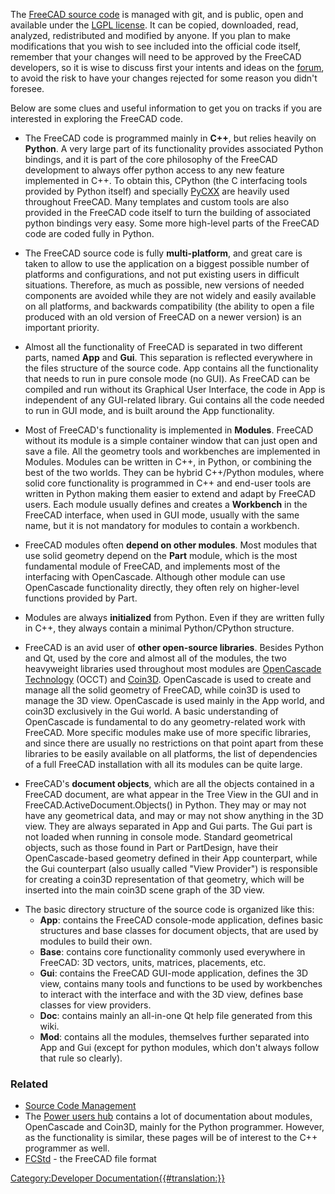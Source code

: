 <languages/>
<translate>
<!--T:1-->
The [https://github.com/FreeCAD/FreeCAD FreeCAD source code] is managed with git, and is public, open and available under the [https://en.wikipedia.org/wiki/GNU_Lesser_General_Public_License LGPL license]. It can be copied, downloaded, read, analyzed, redistributed and modified by anyone. If you plan to make modifications that you wish to see included into the official code itself, remember that your changes will need to be approved by the FreeCAD developers, so it is wise to discuss first your intents and ideas on the [https://forum.freecad.org forum], to avoid the risk to have your changes rejected for some reason you didn't foresee.

<!--T:2-->
Below are some clues and useful information to get you on tracks if you are interested in exploring the FreeCAD code.

<!--T:3-->
* The FreeCAD code is programmed mainly in '''C++''', but relies heavily on '''Python'''. A very large part of its functionality provides associated Python bindings, and it is part of the core philosophy of the FreeCAD development to always offer python access to any new feature implemented in C++. To obtain this, CPython (the C interfacing tools provided by Python itself) and specially [http://cxx.sourceforge.net/ PyCXX] are heavily used throughout FreeCAD. Many templates and custom tools are also provided in the FreeCAD code itself to turn the building of associated python bindings very easy. Some more high-level parts of the FreeCAD code are coded fully in Python.

<!--T:4-->
* The FreeCAD source code is fully '''multi-platform''', and great care is taken to allow to use the application on a biggest possible number of platforms and configurations, and not put existing users in difficult situations. Therefore, as much as possible, new versions of needed components are avoided while they are not widely and easily available on all platforms, and backwards compatibility (the ability to open a file produced with an old version of FreeCAD on a newer version) is an important priority.

<!--T:5-->
* Almost all the functionality of FreeCAD is separated in two different parts, named '''App''' and '''Gui'''. This separation is reflected everywhere in the files structure of the source code. App contains all the functionality that needs to run in pure console mode (no GUI). As FreeCAD can be compiled and run without its Graphical User Interface, the code in App is independent of any GUI-related library. Gui contains all the code needed to run in GUI mode, and is built around the App functionality.

<!--T:6-->
* Most of FreeCAD's functionality is implemented in '''Modules'''. FreeCAD without its module is a simple container window that can just open and save a file. All the geometry tools and workbenches are implemented in Modules. Modules can be written in C++, in Python, or combining the best of the two worlds. They can be hybrid C++/Python modules, where solid core functionality is programmed in C++ and end-user tools are written in Python making them easier to extend and adapt by FreeCAD users. Each module usually defines and creates a '''Workbench''' in the FreeCAD interface, when used in GUI mode, usually with the same name, but it is not mandatory for modules to contain a workbench.

<!--T:7-->
* FreeCAD modules often '''depend on other modules'''. Most modules that use solid geometry depend on the '''Part''' module, which is the most fundamental module of FreeCAD, and implements most of the interfacing with OpenCascade. Although other module can use OpenCascade functionality directly, they often rely on higher-level functions provided by Part.

<!--T:8-->
* Modules are always '''initialized''' from Python. Even if they are written fully in C++, they always contain a minimal Python/CPython structure.

<!--T:9-->
* FreeCAD is an avid user of '''other open-source libraries'''. Besides Python and Qt, used by the core and almost all of the modules, the two heavyweight libraries used throughout most modules are [https://en.wikipedia.org/wiki/Open_Cascade_Technology OpenCascade Technology] (OCCT) and [http://www.coin3d.org/ Coin3D]. OpenCascade is used to create and manage all the solid geometry of FreeCAD, while coin3D is used to manage the 3D view. OpenCascade is used mainly in the App world, and coin3D exclusively in the Gui world. A basic understanding of OpenCascade is fundamental to do any geometry-related work with FreeCAD. More specific modules make use of more specific libraries, and since there are usually no restrictions on that point apart from these libraries to be easily available on all platforms, the list of dependencies of a full FreeCAD installation with all its modules can be quite large.

<!--T:10-->
* FreeCAD's '''document objects''', which are all the objects contained in a FreeCAD document, are what appear in the Tree View in the GUI and in FreeCAD.ActiveDocument.Objects() in Python. They may or may not have any geometrical data, and may or may not show anything in the 3D view. They are always separated in App and Gui parts. The Gui part is not loaded when running in console mode. Standard geometrical objects, such as those found in Part or PartDesign, have their OpenCascade-based geometry defined in their App counterpart, while the Gui counterpart (also usually called "View Provider") is responsible for creating a coin3D representation of that geometry, which will be inserted into the main coin3D scene graph of the 3D view.

<!--T:11-->
* The basic directory structure of the source code is organized like this:
** '''App''': contains the FreeCAD console-mode application, defines basic structures and base classes for document objects, that are used by modules to build their own.
** '''Base''': contains core functionality commonly used everywhere in FreeCAD: 3D vectors, units, matrices, placements, etc.
** '''Gui''': contains the FreeCAD GUI-mode application, defines the 3D view, contains many tools and functions to be used by workbenches to interact with the interface and with the 3D view, defines base classes for view providers.
** '''Doc''': contains mainly an all-in-one Qt help file generated from this wiki.
** '''Mod''': contains all the modules, themselves further separated into App and Gui (except for python modules, which don't always follow that rule so clearly).

=== Related === <!--T:13-->
* [[Source_code_management|Source Code Management]]
* The [[Power users hub]] contains a lot of documentation about modules, OpenCascade and Coin3D, mainly for the Python programmer. However, as the functionality is similar, these pages will be of interest to the C++ programmer as well.
* [[File_Format_FCStd|FCStd]] - the FreeCAD file format

</translate>
[[Category:Developer Documentation{{#translation:}}]]